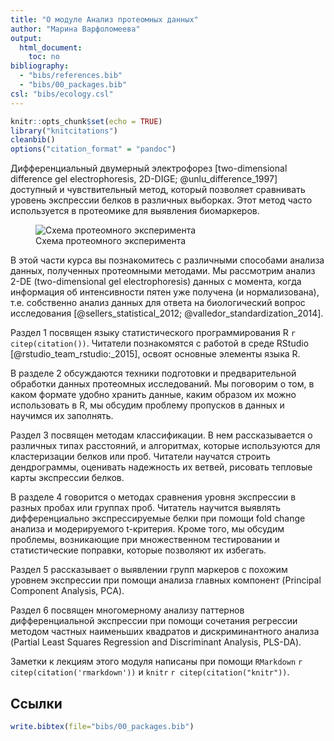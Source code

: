 ```yaml
---
title: "О модуле Анализ протеомных данных"
author: "Марина Варфоломеева"
output:
  html_document:
    toc: no
bibliography:
  - "bibs/references.bib"
  - "bibs/00_packages.bib"
csl: "bibs/ecology.csl"
---
```



```r
knitr::opts_chunk$set(echo = TRUE)
library("knitcitations")
cleanbib()
options("citation_format" = "pandoc")
```

Дифференциальный двумерный электрофорез [two-dimensional difference gel electrophoresis, 2D-DIGE; @unlu_difference_1997] доступный и чувствительный метод, который позволяет сравнивать уровень экспрессии белков в различных выборках. Этот метод часто используется в протеомике для выявления биомаркеров. 

![Схема протеомного эксперимента](images/Workflow.png)

В этой части курса вы познакомитесь с различными способами анализа данных, полученных протеомными методами. Мы рассмотрим анализ 2-DE (two-dimensional gel electrophoresis) данных с момента, когда информация об интенсивности пятен уже получена (и нормализована), т.е. собственно анализ данных для ответа на биологический вопрос исследования [@sellers_statistical_2012; @valledor_standardization_2014].

Раздел 1 посвящен языку статистического программирования R `r citep(citation())`. Читатели познакомятся с работой в среде RStudio [@rstudio_team_rstudio:_2015], освоят основные элементы языка R.

В разделе 2 обсуждаются техники подготовки и предварительной обработки данных протеомных исследований. Мы поговорим о том, в каком формате удобно хранить данные, каким образом их можно использовать в R, мы обсудим проблему пропусков в данных и научимся их заполнять.

Раздел 3 посвящен методам классификации. В нем рассказывается о различных типах расстояний, и алгоритмах, которые используются для кластеризации белков или проб. Читатели научатся строить дендрограммы, оценивать надежность их ветвей, рисовать тепловые карты экспрессии белков.

В разделе 4 говорится о методах сравнения уровня экспрессии в разных пробах или группах проб. Читатель научится выявлять дифференциально экспрессируемые белки при помощи fold change анализа и модерируемого t-критерия. Кроме того, мы обсудим проблемы, возникающие при множественном тестировании и статистические поправки, которые позволяют их избегать.

Раздел 5 рассказывает о выявлении групп маркеров с похожим уровнем экспрессии при помощи анализа главных компонент (Principal Component Analysis, PCA).

Раздел 6 посвящен многомерному анализу паттернов дифференциальной экспрессии при помощи сочетания регрессии методом частных наименьших квадратов и дискриминантного анализа (Partial Least Squares Regression and Discriminant Analysis, PLS-DA).

Заметки к лекциям этого модуля написаны при помощи `RMarkdown` `r citep(citation('rmarkdown'))` и `knitr` `r citep(citation("knitr"))`.

## Ссылки

```r
write.bibtex(file="bibs/00_packages.bib")
```

